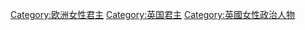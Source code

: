 [[Category:欧洲女性君主|Category:欧洲女性君主]]
[[Category:英国君主|Category:英国君主]]
[[Category:英國女性政治人物|Category:英國女性政治人物]]